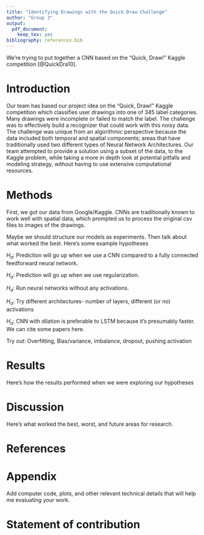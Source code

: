 ```yaml
---
title: "Identifying Drawings with the Quick Draw Challenge"
author: "Group 3"
output: 
  pdf_document:
    keep_tex: yes
bibliography: references.bib
---
```


We're trying to put together a CNN based on the "Quick, Draw!" Kaggle
competition [@QuickDra10].

# Introduction

Our team has based our project idea on the "Quick, Draw!" Kaggle competition 
which classifies user drawings into one of 345 label categories. Many drawings 
were incomplete or failed to match the label. The challenge was to effectively 
build a recognizer that could work with this noisy data. The challenge was unique 
from an algorithmic perspective because the data included both temporal and 
spatial components; areas that have traditionally used two different 
types of Neural Network Architectures. Our team attempted to provide a solution 
using a subset of the data, to the Kaggle problem, while taking a more in depth 
look at potential pitfalls and modeling strategy, without having to use 
extensive computational resources.

# Methods

First, we got our data from Google/Kaggle. CNNs are traditionally known to work
well with spatial data, which prompted us to process the original csv files to 
images of the drawings.

Maybe we should structure our models as experiments. Then talk 
about what worked the best. Here's some example hypotheses

$H_a:$ Prediction will go up when we use a CNN compared to a fully
	connected feedforward neural network.

$H_a:$ Prediction will go up when we use regularization.

$H_a:$ Run neural networks without any activations.

$H_a:$ Try different architectures- number of layers, different (or no) 
activations

$H_a:$ CNN with dilation is preferable to LSTM because it's presumably
faster. We can cite some papers here.

Try out: Overfitting, Bias/variance, imbalance, dropout, pushing activation

# Results

Here's how the results performed when we were exploring our 
hypotheses

# Discussion

Here's what worked the best, worst, and future areas for research.

# References

# Appendix

Add computer code, plots, and other relevant technical details that will help
me evaluating your work.

# Statement of contribution


